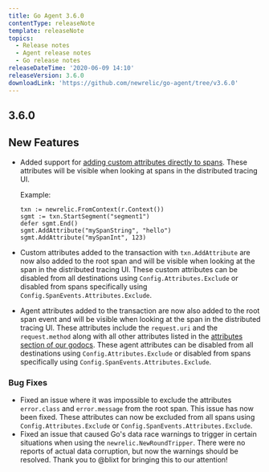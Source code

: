 ```yaml
---
title: Go Agent 3.6.0
contentType: releaseNote
template: releaseNote
topics:
  - Release notes
  - Agent release notes
  - Go release notes
releaseDateTime: '2020-06-09 14:10'
releaseVersion: 3.6.0
downloadLink: 'https://github.com/newrelic/go-agent/tree/v3.6.0'
---
```


## 3.6.0

## New Features

* Added support for [adding custom attributes directly to spans](https://godoc.org/github.com/newrelic/go-agent/v3/newrelic#Segment.AddAttribute). These attributes will be visible when looking at spans in the distributed tracing UI.

  Example:

  ```
  txn := newrelic.FromContext(r.Context())
  sgmt := txn.StartSegment("segment1")
  defer sgmt.End()
  sgmt.AddAttribute("mySpanString", "hello")
  sgmt.AddAttribute("mySpanInt", 123)
  ```
* Custom attributes added to the transaction with `txn.AddAttribute` are now also added to the root span and will be visible when looking at the span in the distributed tracing UI. These custom attributes can be disabled from all destinations using `Config.Attributes.Exclude` or disabled from spans specifically using `Config.SpanEvents.Attributes.Exclude`.
* Agent attributes added to the transaction are now also added to the root span event and will be visible when looking at the span in the distributed tracing UI. These attributes include the `request.uri` and the `request.method` along with all other attributes listed in the [attributes section of our godocs](https://godoc.org/github.com/newrelic/go-agent/v3/newrelic#pkg-constants). These agent attributes can be disabled from all destinations using `Config.Attributes.Exclude` or disabled from spans specifically using `Config.SpanEvents.Attributes.Exclude`.

### Bug Fixes

* Fixed an issue where it was impossible to exclude the attributes `error.class` and `error.message` from the root span. This issue has now been fixed. These attributes can now be excluded from all spans using `Config.Attributes.Exclude` or `Config.SpanEvents.Attributes.Exclude`.
* Fixed an issue that caused Go's data race warnings to trigger in certain situations when using the `newrelic.NewRoundTripper`. There were no reports of actual data corruption, but now the warnings should be resolved. Thank you to @blixt for bringing this to our attention!
